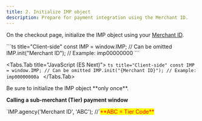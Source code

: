 ```yaml
---
title: 2. Initialize IMP object
description: Prepare for payment integration using the Merchant ID.
---
```



On the checkout page, initialize the IMP object using your [Merchant ID](../../../../ready/3).

<Tabs>
  <Tabs.Tab title="JavaScript">
    ```ts title="Client-side"
    const IMP = window.IMP; // Can be omitted
    IMP.init("Merchant ID"); // Example: imp00000000
    ```
  </Tabs.Tab>

  <Tabs.Tab title="JavaScript (ES Next)">
    ```ts title="Client-side"
    const IMP = window.IMP; // Can be omitted
    IMP.init("{Merchant ID}"); // Example: imp00000000a
    ```
  </Tabs.Tab>
</Tabs>

<Hint style="warning">
  Be sure to initialize the IMP object **only once**.
</Hint>

**Calling a sub-merchant (Tier) payment window**

<Hint style="info">
  `IMP.agency('Merchant ID', 'ABC');  //`<mark style="color:red;">**ABC = Tier Code**</mark>
</Hint>

